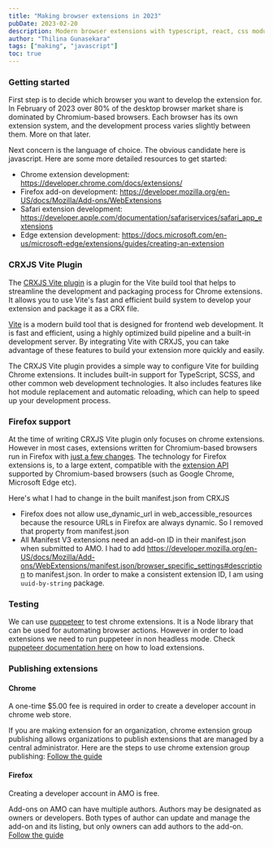 ```yaml
---
title: "Making browser extensions in 2023"
pubDate: 2023-02-20
description: Modern browser extensions with typescript, react, css modules and more.
author: "Thilina Gunasekara"
tags: ["making", "javascript"]
toc: true
---
```


### Getting started

First step is to decide which browser you want to develop the extension for. In February of 2023 over 80% of the desktop browser market share is dominated by Chromium-based browsers. Each browser has its own extension system, and the development process varies slightly between them. More on that later.

Next concern is the language of choice. The obvious candidate here is javascript. Here are some more detailed resources to get started:

- Chrome extension development: https://developer.chrome.com/docs/extensions/
- Firefox add-on development: https://developer.mozilla.org/en-US/docs/Mozilla/Add-ons/WebExtensions
- Safari extension development: https://developer.apple.com/documentation/safariservices/safari_app_extensions
- Edge extension development: https://docs.microsoft.com/en-us/microsoft-edge/extensions/guides/creating-an-extension

### CRXJS Vite Plugin

The [CRXJS Vite plugin](https://crxjs.dev/vite-plugin/) is a plugin for the Vite build tool that helps to streamline the development and packaging process for Chrome extensions. It allows you to use Vite's fast and efficient build system to develop your extension and package it as a CRX file.

[Vite](https://vitejs.dev/) is a modern build tool that is designed for frontend web development. It is fast and efficient, using a highly optimized build pipeline and a built-in development server. By integrating Vite with CRXJS, you can take advantage of these features to build your extension more quickly and easily.

The CRXJS Vite plugin provides a simple way to configure Vite for building Chrome extensions. It includes built-in support for TypeScript, SCSS, and other common web development technologies. It also includes features like hot module replacement and automatic reloading, which can help to speed up your development process.

### Firefox support

At the time of writing CRXJS Vite plugin only focuses on chrome extensions. However in most cases, extensions written for Chromium-based browsers run in Firefox with [just a few changes](https://extensionworkshop.com/documentation/develop/porting-a-google-chrome-extension/). The technology for Firefox extensions is, to a large extent, compatible with the [extension API](https://developer.chrome.com/docs/extensions/reference/) supported by Chromium-based browsers (such as Google Chrome, Microsoft Edge etc).

Here's what I had to change in the built manifest.json from CRXJS

- Firefox does not allow use_dynamic_url in web_accessible_resources because the resource URLs in Firefox are always dynamic. So I removed that property from manifest.json
- All Manifest V3 extensions need an add-on ID in their manifest.json when submitted to AMO. I had to add https://developer.mozilla.org/en-US/docs/Mozilla/Add-ons/WebExtensions/manifest.json/browser_specific_settings#description to manifest.json. In order to make a consistent extension ID, I am using `uuid-by-string` package.

### Testing

We can use [puppeteer](https://developer.chrome.com/docs/puppeteer/) to test chrome extensions. It is a Node library that can be used for automating browser actions. However in order to load extensions we need to run puppeteer in non headless mode. Check [puppeteer documentation here](https://pptr.dev/guides/chrome-extensions) on how to load extensions.

### Publishing extensions

#### Chrome

A one-time $5.00 fee is required in order to create a developer account in chrome web store.

If you are making extension for an organization, chrome extension group publishing allows organizations to publish extensions that are managed by a central administrator. Here are the steps to use chrome extension group publishing: [Follow the guide](https://developer.chrome.com/docs/webstore/group-publishers/)

#### Firefox

Creating a developer account in AMO is free.

Add-ons on AMO can have multiple authors. Authors may be designated as owners or developers. Both types of author can update and manage the add-on and its listing, but only owners can add authors to the add-on. [Follow the guide](https://extensionworkshop.com/documentation/publish/add-on-ownership/)
